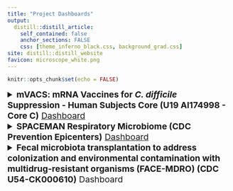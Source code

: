 ```yaml
---
title: "Project Dashboards"
output:
  distill::distill_article:
    self_contained: false
    anchor_sections: FALSE
    css: [theme_inferno_black.css, background_grad.css]
site: distill::distill_website
favicon: microscope_white.png
---
```


```r

knitr::opts_chunk$set(echo = FALSE)

```
  
  
<details>
<summary style='font-size:1.2rem'> **mVACS: mRNA Vaccines for _C. difficile_ Suppression - Human Subjects Core (U19 AI174998 - Core C)** <a href="biorepo_reports/biorepository_report_mVACS.html" target="_blank">Dashboard</a> </summary>    
  
<iframe src="biorepo_reports/biorepository_report_mVACS.html" width=800 height=800 style="border: 0; box-shadow: 5px 5px 56px 0px rgba(0,0,0,0.25);"></iframe>  

</details>  


<details>
<summary style='font-size:1.2rem'> **SPACEMAN Respiratory Microbiome (CDC Prevention Epicenters)** <a href="data_cstar/spaceman/p_study_specimen_totals_spaceman.html" target="_blank">Dashboard</a> </summary>    
  
<iframe src="data_cstar/spaceman/p_study_specimen_totals_spaceman.html" width=800 height=550 style="border: 0; box-shadow: 5px 5px 56px 0px rgba(0,0,0,0.25);"></iframe>  

</details>  


<details>
<summary style='font-size:1.2rem'> **Fecal microbiota transplantation to address colonization and environmental contamination with multidrug-resistant organisms (FACE-MDRO) (CDC U54-CK000610)** Dashboard </summary>    
  
</details>  




 <br>

 <br>

 <br>
 
